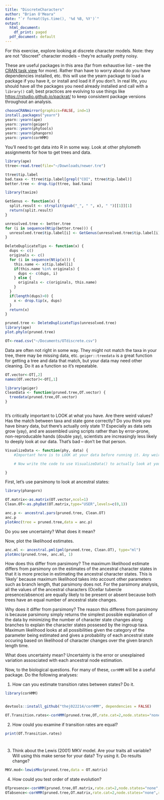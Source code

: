 ```yaml
---
title: "DiscreteCharacters"
author: "Brian O'Meara"
date: "`r format(Sys.time(), '%d %B, %Y')`"
output:
  html_document:
    df_print: paged
  pdf_document: default
---
```


For this exercise, explore looking at discrete character models. Note: they are not "discreet" character models -- they're actually pretty noisy.

These are useful packages in this area (far from exhaustive list -- see the [CRAN task view](https://cran.r-project.org/web/views/Phylogenetics.html) for more). Rather than have to worry about do you have dependencies installed, etc. this will use the yearn package to load a package if you have it, or install and load it if you don't. In real life, you should have all the packages you need already installed and call with a `library()` call; best practices are evolving to use things like [https://rstudio.github.io/packrat/](packrat) to keep consistent package versions throughout an analysis.



```r
chooseCRANmirror(graphics=FALSE, ind=1)
install.packages("yearn")
yearn::yearn(ape)
yearn::yearn(geiger)
yearn::yearn(phytools)
yearn::yearn(phangorn)
yearn::yearn(corHMM)
```

You'll need to get data into R in some way. Look at other phylometh assignments for how to get trees and data.

```r
library(ape)
ttree<-read.tree(file="~/Downloads/newer.tre")

ttree$tip.label
bad.taxa <- ttree$tip.label[grepl("COI", ttree$tip.label)]
better.tree <- drop.tip(ttree, bad.taxa)

library(taxize)

GetGenus <- function(x) {
  split.result <- strsplit(gsub("_", " ", x), " ")[[1]][1]
  return(split.result)
}

unresolved.tree <- better.tree
for (i in sequence(Ntip(better.tree))) {
  unresolved.tree$tip.label[i] <- GetGenus(unresolved.tree$tip.label[i])
}

DeleteDuplicateTips <- function(x) {
  dups <- c()
  originals <- c()
  for (i in sequence(Ntip(x))) {
    this.name <- x$tip.label[i]
    if(this.name %in% originals) {
      dups <- c(dups, i)
    } else {
      originals <- c(originals, this.name)
    }
  }
  if(length(dups)>0) {
    x <- drop.tip(x, dups)
  }
  return(x)
}

pruned.tree <- DeleteDuplicateTips(unresolved.tree)
library(ape)
plot.phylo(pruned.tree)

```

```r

OT<-read.csv("~/Documents/OTdiscrete.csv") 
```

Data are often not right in some way. They might not match the taxa in your tree, there may be missing data, etc. `geiger::treedata` is a great function for getting a tree and data that match, but your data may need other cleaning. Do it as a function so it's repeatable.

```r
OT.vector<-OT[,2]
names(OT.vector)<-OT[,1]

library(geiger)
CleanData <- function(pruned.tree,OT.vector) {
  treedata(pruned.tree,OT.vector)
}
 

```

It's critically important to LOOK at what you have. Are there weird values? Has the match between taxa and state gone correctly? Do you think you have binary data, but there's actually only state 1? Especially as data sets grow (yay), and are assembled using scripts rather than by error-prone, non-reproducable hands (double yay), scientists are increasingly less likely to deeply look at our data. That's bad -- don't be that person.

```r
VisualizeData <- function(phy, data) {
	#Important here is to LOOK at your data before running it. Any weird values? Does it all make sense? What about your tree? Polytomies?

    # Now write the code to use VisualizeData() to actually look at your data

}
```

First, let's use parsimony to look at ancestral states:

```r
library(phangorn)

OT.matrix<-as.matrix(OT.vector,ncol=1)
Clean.OT<-as.phyDat(OT.matrix,type="USER",levels=c(0,1))

anc.p <- ancestral.pars(pruned.tree, Clean.OT)
anc.p
plotAnc(tree = pruned.tree,data = anc.p)


```

Do you see uncertainty? What does it mean?

Now, plot the likelihood estimates.

```r
anc.ml <- ancestral.pml(pml(pruned.tree, Clean.OT), type="ml")
plotAnc(pruned.tree, anc.ml, 1)
```

How does this differ from parsimony?
The maximum likelihood estimate differs from parsimony on the estimates of the ancestral character states in that it is more precise in estimating the ancestral character states.  This is 'likely' because maximum likelihood takes into account other parameters such as branch length, that parsimony does not.  For the parsimony analysis, all the values of the ancestral characters (Ocellar tubercle presence/absence) are equally likely to be present or absent because both trees have an equal number of ancestral state changes.  

Why does it differ from parsimony?
The reason this differes from parsimony is because parsimony simply returns the simplest possible explanation of the data by minimizing the number of character state changes along branches to explain the character states possesed by the ingroup taxa.  Maximum likelihood looks at all possibilities given the category of the parameter being estimated and gives a probability of each ancestral state occuring based on likelihood of character changes over the given branch length time.  

What does uncertainty mean?
Uncertainty is the error or unexplained variation assosciated with each ancestral node estimation.  

Now, to the biological questions. For many of these, `corHMM` will be a useful package. Do the following analyses:

1. How can you estimate transition rates between states? Do it.

```r
library(corHMM)


devtools::install_github("thej022214/corHMM", dependencies = FALSE)

OT.Transition.rates<-corHMM(pruned.tree,OT,rate.cat=2,node.states="none")

```
2. How could you examine if transition rates are equal?
```r
print(OT.Transition.rates)
```

#

3. Think about the Lewis (2001) MKV model. Are your traits all variable? Will using this make sense for your data? Try using it. Do results change?
```r
MKV.mod<-lewisMkv(pruned.tree,data = OT.matrix)
```

4. How could you test order of state evolution?

```r
OTpresence<-corHMM(pruned.tree,OT.matrix,rate.cat=2,node.states="none",root.p=1)
OTabsence<-corHMM(pruned.tree,OT.matrix,rate.cat=2,node.states="none",root.p=0)
       
```